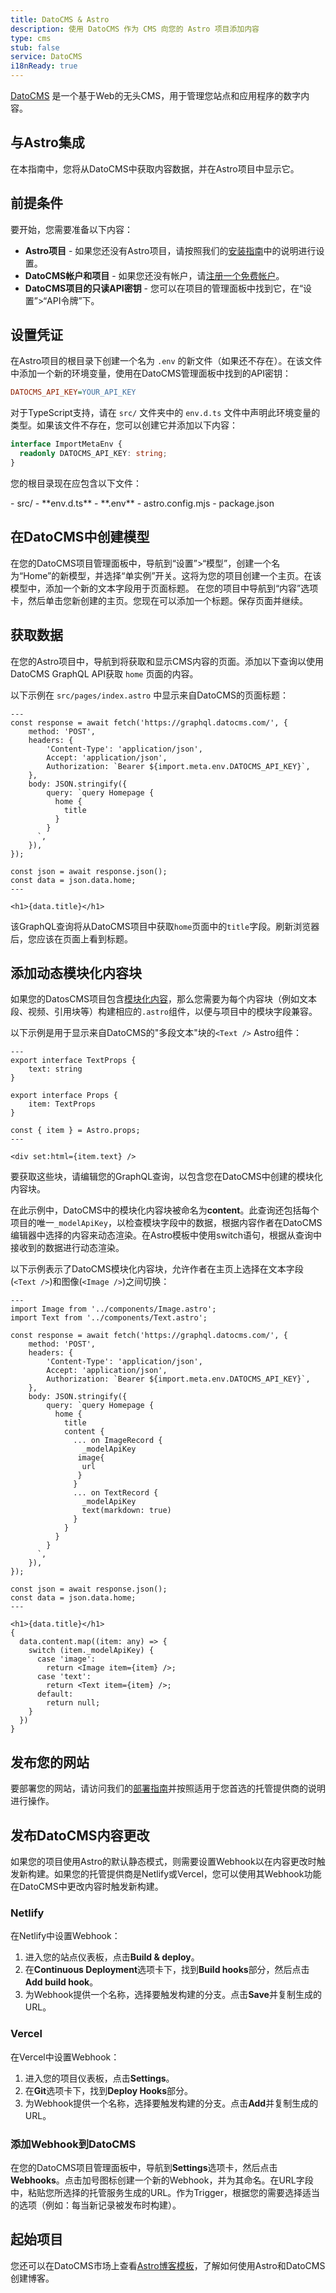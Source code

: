 ---
title: DatoCMS & Astro
description: 使用 DatoCMS 作为 CMS 向您的 Astro 项目添加内容
type: cms
stub: false
service: DatoCMS
i18nReady: true
---

[DatoCMS](https://datocms.com/) 是一个基于Web的无头CMS，用于管理您站点和应用程序的数字内容。

## 与Astro集成

在本指南中，您将从DatoCMS中获取内容数据，并在Astro项目中显示它。

## 前提条件

要开始，您需要准备以下内容：

- **Astro项目** - 如果您还没有Astro项目，请按照我们的[安装指南](/en/install/auto/)中的说明进行设置。
- **DatoCMS帐户和项目** - 如果您还没有帐户，请[注册一个免费帐户](https://dashboard.datocms.com/signup)。
- **DatoCMS项目的只读API密钥** - 您可以在项目的管理面板中找到它，在“设置”>“API令牌”下。

## 设置凭证

在Astro项目的根目录下创建一个名为 `.env` 的新文件（如果还不存在）。在该文件中添加一个新的环境变量，使用在DatoCMS管理面板中找到的API密钥：

```ini title=".env"
DATOCMS_API_KEY=YOUR_API_KEY
```

对于TypeScript支持，请在 `src/` 文件夹中的 `env.d.ts` 文件中声明此环境变量的类型。如果该文件不存在，您可以创建它并添加以下内容：

```ts title="src/env.d.ts"
interface ImportMetaEnv {
  readonly DATOCMS_API_KEY: string;
}
```


您的根目录现在应包含以下文件：

<FileTree title="Project Structure">
- src/
  - **env.d.ts**
- **.env**
- astro.config.mjs
- package.json
</FileTree>

## 在DatoCMS中创建模型

在您的DatoCMS项目管理面板中，导航到“设置”>“模型”，创建一个名为“Home”的新模型，并选择“单实例”开关。这将为您的项目创建一个主页。在该模型中，添加一个新的文本字段用于页面标题。
在您的项目中导航到“内容”选项卡，然后单击您新创建的主页。您现在可以添加一个标题。保存页面并继续。

## 获取数据

在您的Astro项目中，导航到将获取和显示CMS内容的页面。添加以下查询以使用DatoCMS GraphQL API获取 `home` 页面的内容。

以下示例在 `src/pages/index.astro` 中显示来自DatoCMS的页面标题：

```astro title="src/pages/index.astro"
---
const response = await fetch('https://graphql.datocms.com/', {
	method: 'POST',
	headers: {
		'Content-Type': 'application/json',
		Accept: 'application/json',
		Authorization: `Bearer ${import.meta.env.DATOCMS_API_KEY}`,
	},
	body: JSON.stringify({
		query: `query Homepage {
          home {
            title
          }
        }
      `,
	}),
});

const json = await response.json();
const data = json.data.home;
---

<h1>{data.title}</h1>

```

该GraphQL查询将从DatoCMS项目中获取`home`页面中的`title`字段。刷新浏览器后，您应该在页面上看到标题。

## 添加动态模块化内容块

如果您的DatosCMS项目包含[模块化内容](https://www.datocms.com/docs/content-modelling/modular-content)，那么您需要为每个内容块（例如文本段、视频、引用块等）构建相应的`.astro`组件，以便与项目中的模块字段兼容。

以下示例是用于显示来自DatoCMS的"多段文本"块的`<Text />` Astro组件： 

```astro title="src/components/Text.astro"
---
export interface TextProps {
	text: string
}

export interface Props {
	item: TextProps
}

const { item } = Astro.props;
---

<div set:html={item.text} />

```
要获取这些块，请编辑您的GraphQL查询，以包含您在DatoCMS中创建的模块化内容块。 

在此示例中，DatoCMS中的模块化内容块被命名为**content**。此查询还包括每个项目的唯一`_modelApiKey`，以检查模块字段中的数据，根据内容作者在DatoCMS编辑器中选择的内容来动态渲染。在Astro模板中使用switch语句，根据从查询中接收到的数据进行动态渲染。

以下示例表示了DatoCMS模块化内容块，允许作者在主页上选择在文本字段(`<Text />`)和图像(`<Image />`)之间切换：

```astro title="src/pages/index.astro" ins={2,3, 16-27, 39-50}
---
import Image from '../components/Image.astro';
import Text from '../components/Text.astro';

const response = await fetch('https://graphql.datocms.com/', {
	method: 'POST',
	headers: {
		'Content-Type': 'application/json',
		Accept: 'application/json',
		Authorization: `Bearer ${import.meta.env.DATOCMS_API_KEY}`,
	},
	body: JSON.stringify({
		query: `query Homepage {
          home {
            title
            content {
              ... on ImageRecord {
                _modelApiKey
               image{
                url
               }
              }
              ... on TextRecord {
                _modelApiKey
                text(markdown: true)
              }
            }
          }
        }
      `,
	}),
});

const json = await response.json();
const data = json.data.home;
---

<h1>{data.title}</h1>
{
  data.content.map((item: any) => {
    switch (item._modelApiKey) {
      case 'image':
        return <Image item={item} />;
      case 'text':
        return <Text item={item} />;
      default:
        return null;
    }
  })
}

```


## 发布您的网站

要部署您的网站，请访问我们的[部署指南](/zh-Hans/guides/deploy/)并按照适用于您首选的托管提供商的说明进行操作。

## 发布DatoCMS内容更改

如果您的项目使用Astro的默认静态模式，则需要设置Webhook以在内容更改时触发新构建。如果您的托管提供商是Netlify或Vercel，您可以使用其Webhook功能在DatoCMS中更改内容时触发新构建。

### Netlify

在Netlify中设置Webhook：

1. 进入您的站点仪表板，点击**Build & deploy**。
2. 在**Continuous Deployment**选项卡下，找到**Build hooks**部分，然后点击**Add build hook**。
3. 为Webhook提供一个名称，选择要触发构建的分支。点击**Save**并复制生成的URL。

### Vercel

在Vercel中设置Webhook：

1. 进入您的项目仪表板，点击**Settings**。
2. 在**Git**选项卡下，找到**Deploy Hooks**部分。
3. 为Webhook提供一个名称，选择要触发构建的分支。点击**Add**并复制生成的URL。

### 添加Webhook到DatoCMS

在您的DatoCMS项目管理面板中，导航到**Settings**选项卡，然后点击**Webhooks**。点击加号图标创建一个新的Webhook，并为其命名。在URL字段中，粘贴您所选择的托管服务生成的URL。作为Trigger，根据您的需要选择适当的选项（例如：每当新记录被发布时构建）。

## 起始项目
您还可以在DatoCMS市场上查看[Astro博客模板](https://www.datocms.com/marketplace/starters/astro-template-blog)，了解如何使用Astro和DatoCMS创建博客。
